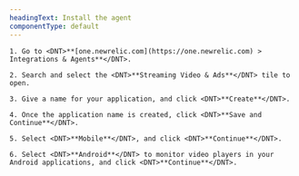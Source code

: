 ```yaml
---
headingText: Install the agent
componentType: default
---
```


    1. Go to <DNT>**[one.newrelic.com](https://one.newrelic.com) > Integrations & Agents**</DNT>.
    
    2. Search and select the <DNT>**Streaming Video & Ads**</DNT> tile to open.

    3. Give a name for your application, and click <DNT>**Create**</DNT>. 
    
    4. Once the application name is created, click <DNT>**Save and Continue**</DNT>.

    5. Select <DNT>**Mobile**</DNT>, and click <DNT>**Continue**</DNT>.

    6. Select <DNT>**Android**</DNT> to monitor video players in your Android applications, and click <DNT>**Continue**</DNT>.